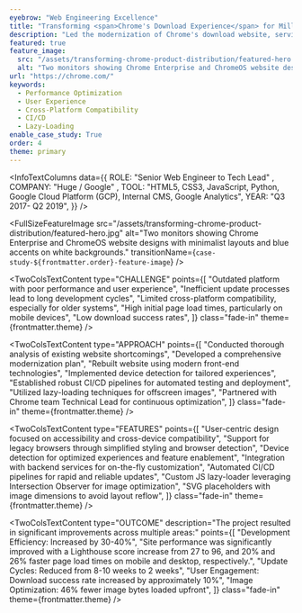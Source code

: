 ```yaml
---
eyebrow: "Web Engineering Excellence"
title: "Transforming <span>Chrome's Download Experience</span> for Millions"
description: "Led the modernization of Chrome's download website, serving over 1M hits monthly. Implemented cutting-edge front-end technologies and optimization techniques, resulting in dramatic increases in site performance, user engagement, and download success rates across diverse platforms."
featured: true
feature_image:
  src: "/assets/transforming-chrome-product-distribution/featured-hero.jpg"
  alt: "Two monitors showing Chrome Enterprise and ChromeOS website designs with minimalist layouts and blue accents on white backgrounds."
url: "https://chrome.com/"
keywords:
  - Performance Optimization
  - User Experience
  - Cross-Platform Compatibility
  - CI/CD
  - Lazy-Loading
enable_case_study: True
order: 4
theme: primary
---
```


<InfoTextColumns data={{
    ROLE: "Senior Web Engineer to Tech Lead" ,
    COMPANY: "Huge / Google" ,
    TOOL: "HTML5, CSS3, JavaScript, Python, Google Cloud Platform (GCP), Internal CMS, Google Analytics",
    YEAR: "Q3 2017- Q2 2019",
  }}
/>

<FullSizeFeatureImage
  src="/assets/transforming-chrome-product-distribution/featured-hero.jpg"
  alt="Two monitors showing Chrome Enterprise and ChromeOS website designs with minimalist layouts and blue accents on white backgrounds."
  transitionName={`case-study-${frontmatter.order}-feature-image`}
/>

<TwoColsTextContent
  type="CHALLENGE"
  points={[
    "Outdated platform with poor performance and user experience",
    "Inefficient update processes lead to long development cycles",
    "Limited cross-platform compatibility, especially for older systems",
    "High initial page load times, particularly on mobile devices",
    "Low download success rates",
  ]}
  class="fade-in"
  theme={frontmatter.theme}
/>

<TwoColsTextContent
  type="APPROACH"
  points={[
    "Conducted thorough analysis of existing website shortcomings",
    "Developed a comprehensive modernization plan",
    "Rebuilt website using modern front-end technologies",
    "Implemented device detection for tailored experiences",
    "Established robust CI/CD pipelines for automated testing and deployment",
    "Utilized lazy-loading techniques for offscreen images",
    "Partnered with Chrome team Technical Lead for continuous optimization",
  ]}
  class="fade-in"
  theme={frontmatter.theme}
/>

<TwoColsTextContent
  type="FEATURES"
  points={[
    "User-centric design focused on accessibility and cross-device compatibility",
    "Support for legacy browsers through simplified styling and browser detection",
    "Device detection for optimized experiences and feature enablement",
    "Integration with backend services for on-the-fly customization",
    "Automated CI/CD pipelines for rapid and reliable updates",
    "Custom JS lazy-loader leveraging Intersection Observer for image optimization",
    "SVG placeholders with image dimensions to avoid layout reflow",
    ]}
  class="fade-in"
  theme={frontmatter.theme}
/>

<TwoColsTextContent
  type="OUTCOME"
  description="The project resulted in significant improvements across multiple areas:"
  points={[
    "Development Efficiency: Increased by 30-40%",
    "Site performance was significantly improved with a Lighthouse score increase from 27 to 96, and 20% and 26% faster page load times on mobile and desktop, respectively.", 
    "Update Cycles: Reduced from 8-10 weeks to 2 weeks",
    "User Engagement: Download success rate increased by approximately 10%",
    "Image Optimization: 46% fewer image bytes loaded upfront",
  ]}
  class="fade-in"
  theme={frontmatter.theme}
/>

<TwoColsTextContent
  type="REFLECTION"
  description="We transformed an outdated, high-traffic platform into a high-performing, efficient system by leveraging modern web technologies and focusing on user experience across all platforms. This project demonstrated the power of optimization and automation in dramatically improving both developer and user experiences, earning recognition as an exemplary case of web optimization at Google I/O 2019."
  class="fade-in"
  theme={frontmatter.theme}
/>